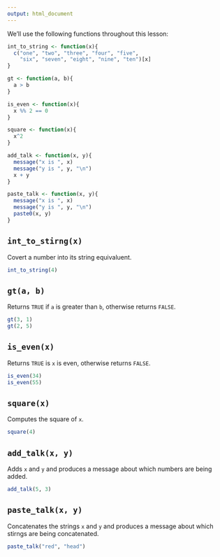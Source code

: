 ```yaml
---
output: html_document
---
```


We'll use the following functions throughout this lesson:

```r
int_to_string <- function(x){
  c("one", "two", "three", "four", "five",
    "six", "seven", "eight", "nine", "ten")[x]
}

gt <- function(a, b){
  a > b
}

is_even <- function(x){
  x %% 2 == 0
}

square <- function(x){
  x^2
}

add_talk <- function(x, y){
  message("x is ", x)
  message("y is ", y, "\n")
  x + y
}

paste_talk <- function(x, y){
  message("x is ", x)
  message("y is ", y, "\n")
  paste0(x, y)
}
```

## `int_to_stirng(x)`

Covert a number into its string equivaluent.

```r
int_to_string(4)
```

## `gt(a, b)`

Returns `TRUE` if `a` is greater than `b`, otherwise returns `FALSE`.

```r
gt(3, 1)
gt(2, 5)
```

## `is_even(x)`

Returns `TRUE` is `x` is even, otherwise returns `FALSE`.

```r
is_even(34)
is_even(55)
```

## `square(x)`

Computes the square of `x`.

```r
square(4)
```

## `add_talk(x, y)`

Adds `x` and `y` and produces a message about which numbers are being added.

```r
add_talk(5, 3)
```

## `paste_talk(x, y)`

Concatenates the strings `x` and `y` and produces a message about which stirngs
are being concatenated.

```r
paste_talk("red", "head")
```